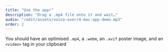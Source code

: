 ```yaml
---
title: "Use the app!"
description: "Drag a .mp4 file onto it and wait…"
audio: "/edit/assets/voice-over/4-mac-app-demo.mp3"
order: 2
---
```



You should have an optimised `.mp4`, a `.webm`, an `.avif` poster image, and an `<video>` tag in your clipboard

<VideoPlayer
  classes="w-[900px] right-[-520px] top-[-80px] lg:w-[540px] lg:right-[30px] lg:top-[30px]"
  name="ffmpeg-app-demo"
/>
